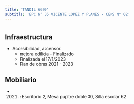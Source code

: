 ```yaml
---
title: 'TANDIL 6690'
subtitle: 'EPC N° 05 VICENTE LOPEZ Y PLANES - CENS N° 02'
---
```


#
## Infraestructura

* Accesibilidad, ascensor. 
    + mejora edilicia - Finalizado 
    + Finalizada el 17/1/2023 
    + Plan de obras 2021 - 2023 






## Mobiliario

*  (2021) : Escritorio 2, Mesa pupitre doble 30, Silla escolar 62 



